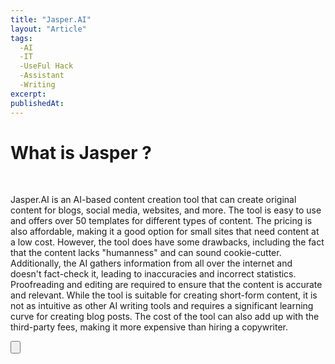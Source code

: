 ```yaml
---
title: "Jasper.AI"
layout: "Article"
tags:
  -AI 
  -IT
  -UseFul Hack
  -Assistant
  -Writing
excerpt:
publishedAt:
---
```


# What is Jasper ?
<br/>

Jasper.AI is an AI-based content creation tool that can create original content for blogs, social media, websites, and more.
The tool is easy to use and offers over 50 templates for different types of content.
The pricing is also affordable, making it a good option for small sites that need content at a low cost. However, the tool does have some drawbacks, including the fact that the content lacks "humanness" and can sound cookie-cutter.
Additionally, the AI gathers information from all over the internet and doesn't fact-check it, leading to inaccuracies and incorrect statistics.
Proofreading and editing are required to ensure that the content is accurate and relevant. While the tool is suitable for creating short-form content, it is not as intuitive as other AI writing tools and requires a significant learning curve for creating blog posts. 
The cost of the tool can also add up with the third-party fees, making it more expensive than hiring a copywriter.


<Button
  address="https://www.jasper.ai/"
  text="Link to Grammarly"
/>